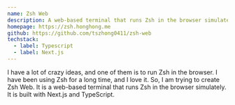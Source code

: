 ```yaml
---
name: Zsh Web
description: A web-based terminal that runs Zsh in the browser simulately.
homepage: https://zsh.honghong.me
github: https://github.com/tszhong0411/zsh-web
techstack:
  - label: Typescript
  - label: Next.js
---
```


I have a lot of crazy ideas, and one of them is to run Zsh in the browser. I have been using Zsh for a long time, and I love it. So, I am trying to create Zsh Web. It is a web-based terminal that runs Zsh in the browser simulately. It is built with Next.js and TypeScript.
